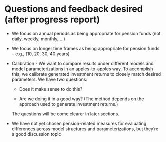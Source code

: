 # Questions and feedback desired (after progress report)

-   We focus on annual periods as being appropriate for pension funds (not daily, weekly, monthly, ...)

-   We focus on longer time frames as being appropriate for pension funds -- e.g., (10, 20, 30, 40 years)

-   Calibration - We want to compare results under different models and model parameterizations in an apples-to-apples way. To accomplish this, we calibrate generated investment returns to closely match desired parameters. We have two questions:

    -   Does it make sense to do this?

    -   Are we doing it in a good way? (The method depends on the approach used to generate investment returns.)

    The questions will be come clearer in later sections.

-   We have not yet chosen pension-related measures for evaluating differences across model structures and parameterizations, but they're a good discussion topic

